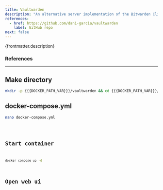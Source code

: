 ```yaml
---
title: Vaultwarden
description: "An alternative server implementation of the Bitwarden Client API, written in Rust and compatible with official Bitwarden clients."
references:
  - href: https://github.com/dani-garcia/vaultwarden
    label: GitHub repo
next: false
---
```



<p>{frontmatter.description}</p>

### References

<ReferenceLinks references={frontmatter.references} />

---

## Make directory

```sh
mkdir -p {{{DOCKER_PATH_VAR}}}/vaultwarden && cd {{{DOCKER_PATH_VAR}}}/vaultwarden
```

## docker-compose.yml

```sh
nano docker-compose.yml
```

<Code lang="yml" title="docker-compose.yml" code={yaml} />

## Start container

```sh
docker compose up -d
```

## Open web ui

<OpenWebUI port="8002" />
